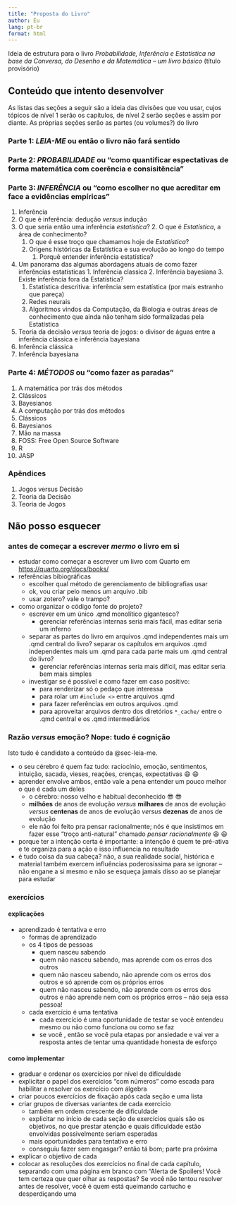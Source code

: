 ```yaml
---
title: "Proposta do Livro"
author: Eu
lang: pt-br
format: html
---
```


Ideia de estrutura para o livro *Probabilidade, Inferência e Estatística na base da Conversa, do Desenho e da Matemática -- um livro básico* (título provisório)

## Conteúdo que intento desenvolver

As listas das seções a seguir são a ideia das divisões que vou usar, cujos tópicos de nível 1 serão os capítulos, de nível 2 serão seções e assim por diante. As próprias seções serão as partes (ou volumes?) do livro

### Parte 1: ***LEIA-ME*** ou então o livro não fará sentido {#sec-leia-me}

### Parte 2: ***PROBABILIDADE*** ou "como quantificar espectativas de forma matemática com coerência e consisitência" {#sec-probabilidade}

### Parte 3: ***INFERÊNCIA*** ou "como escolher no que acreditar em face a evidências empíricas" {#sec-inferencia}

1. Inferência
  1. O que é inferência: dedução *versus* indução
  1. O que seria então uma inferência *estatística*?
    2. O que é *Estatística*, a área de conhecimento?
      1. O que é esse troço que chamamos hoje de *Estatística*?
      2. Origens históricas da Estatística e sua evolução ao longo do tempo
    1. Porquê entender inferência estatística?
  1. Um panorama das algumas abordagens atuais de como fazer inferências estatísticas
    1. Inferência classica
    2. Inferência bayesiana
    3. Existe inferência fora da Estatística?
      1. Estatística descritiva: inferência sem estatística (por mais estranho que pareça)
      1. Redes neurais
      2. Algoritmos vindos da Computação, da Biologia e outras áreas de conhecimento que ainda não tenham sido formalizadas pela Estatística
  2. Teoria da decisão *versus* teoria de jogos: o divisor de águas entre a inferência clássica e inferência bayesiana
2. Inferência clássica
3. Inferência bayesiana

### Parte 4: ***MÉTODOS*** ou "como fazer as paradas" {#sec-metodos}

1. A matemática por trás dos métodos
  1. Clássicos
  2. Bayesianos
2. A computação por trás dos métodos
  1. Clássicos
  2. Bayesianos
3. Mão na massa
  1. FOSS: Free Open Source Software
  1. R
  2. JASP

### Apêndices {#sec-apendices}

1. Jogos versus Decisão
1. Teoria da Decisão
2. Teoria de Jogos


## Não posso esquecer {#sec-nao-posso-esquecer}

### antes de começar a escrever *mermo* o livro em si

- estudar como começar a escrever um livro com Quarto em <https://quarto.org/docs/books/>
- referências bibiográficas
  - escolher qual método de gerenciamento de bibliografias usar
  - ok, vou criar pelo menos um arquivo .bib
  - usar zotero? vale o trampo?
- como organizar o código fonte do projeto?
  - escrever em um único .qmd monolítico gigantesco?
    - gerenciar referências internas seria mais fácil, mas editar seria um inferno
  - separar as partes do livro em arquivos .qmd independentes mais um .qmd central do livro? separar os capítulos em arquivos .qmd independentes mais um .qmd para cada parte mais um .qmd central do livro?
    - gerenciar referências internas seria mais difícil, mas editar seria bem mais simples
  - investigar se é possível e como fazer em caso positivo:
    - para renderizar só o pedaço que interessa
    - para rolar um `#include <>` entre arquivos .qmd
    - para fazer referências em outros arquivos .qmd
    - para aproveitar arquivos dentro dos diretórios  `*_cache/` entre o .qmd central e os .qmd intermediários

### Razão *versus* emoção? Nope: tudo é cognição 

Isto tudo é candidato a conteúdo da @sec-leia-me.

- o seu cérebro é quem faz tudo: raciocínio, emoção, sentimentos, intuição, sacada, vieses, reações, crenças, expectativas 😄 &#x1F604;
- aprender envolve ambos, então vale a pena entender um pouco melhor o que é cada um deles
  - o cérebro: nosso velho e habitual deconhecido  😎 &#x1F60E;
  - **milhões** de anos de evolução *versus* **milhares** de anos de evolução *versus* **centenas** de anos de evolução *versus* **dezenas** de anos de evolução
  - ele não foi feito pra pensar racionalmente; nós é que insistimos em fazer esse "troço anti-natural" chamado *pensar racionalmente* 😆 &#x1F606;
- porque ter a intenção certa é importante: a intenção é quem te pré-ativa e te organiza para a ação e isso influencia no resultado
- é tudo coisa da sua cabeça? não, a sua realidade social, histórica e material também exercem influências poderosíssima para se ignorar -- não engane a si mesmo e não se esqueça jamais disso ao se planejar para estudar

### exercícios

#### explicações

- aprendizado é tentativa e erro
  - formas de aprendizado
  - os 4 tipos de pessoas
    - quem nasceu sabendo
    - quem não nasceu sabendo, mas aprende com os erros dos outros
    - quem não nasceu sabendo, não aprende com os erros dos outros e só aprende com os próprios erros
    - quem não nasceu sabendo, não aprende com os erros dos outros e não aprende nem com os próprios erros -- não seja essa pessoa!
  - cada exercício é uma tentativa
    - cada exercício é uma oportunidade de testar se você entendeu mesmo ou não como funciona ou como se faz
    - se você , então se você pula etapas por ansiedade e vai ver a resposta antes de tentar uma quantidade honesta de esforço

#### como implementar

- graduar e ordenar os exercícios por nível de dificuldade
- explicitar o papel dos exercícios "com números" como escada para habilitar a resolver os exercício com álgebra
- criar poucos exercícios de fixação após cada seção e uma lista
- criar grupos de diversas variantes de cada exercício
  - também em ordem crescente de dificuldade
  - explicitar no início de cada seção de exercícios quais são os objetivos, no que prestar atenção e quais dificuldade estão envolvidas possivelmente seriam esperadas
  - mais oportunidades para tentativa e erro
  - conseguiu fazer sem engasgar? então tá bom; parte pra próxima
- explicar o objetivo de cada
- colocar as resoluções dos exercícios no final de cada capítulo, separando com uma página em branco com "Alerta de Spoilers! Você tem certeza que quer olhar as respostas?  Se você não tentou resolver antes de resolver, você é quem está queimando cartucho e desperdiçando uma 
